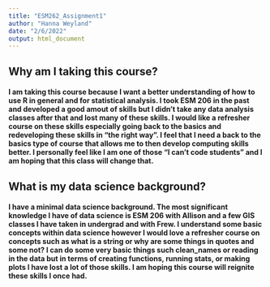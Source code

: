 ```yaml
---
title: "ESM262_Assignment1"
author: "Hanna Weyland"
date: "2/6/2022"
output: html_document
---
```


## Why am I taking this course?

#### I am taking this course because I want a better understanding of how to use R in general and for statistical analysis. I took ESM 206 in the past and developed a good amout of skills but I didn't take any data analysis classes after that and lost many of these skills. I would like a refresher course on these skills especially going back to the basics and redeveloping these skills in "the right way". I feel that I need a back to the basics type of course that allows me to then develop computing skills better. I personally feel like I am one of those "I can't code students" and I am hoping that this class will change that. 

## What is my data science background? 
#### I have a minimal data science background. The most significant knowledge I have of data science is ESM 206 with Allison and a few GIS classes I have taken in undergrad and with Frew. I understand some basic concepts within data science however I would love a refresher course on concepts such as what is a string or why are some things in quotes and some not? I can do some very basic things such clean_names or reading in the data but in terms of creating functions, running stats, or making plots I have lost a lot of those skills. I am hoping this course will reignite these skills I once had. 